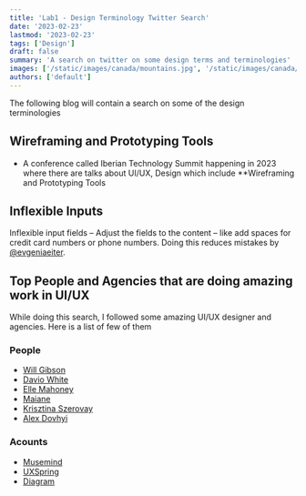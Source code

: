 ```yaml
---
title: 'Lab1 - Design Terminology Twitter Search'
date: '2023-02-23'
lastmod: '2023-02-23'
tags: ['Design']
draft: false
summary: 'A search on twitter on some design terms and terminologies'
images: ['/static/images/canada/mountains.jpg', '/static/images/canada/toronto.jpg']
authors: ['default']
---
```


The following blog will contain a search on some of the design terminologies

## Wireframing and Prototyping Tools

- A conference called Iberian Technology Summit happening in 2023 where there are talks about UI/UX, Design which include \*\*Wireframing and Prototyping Tools

## Inflexible Inputs

Inflexible input fields – Adjust the fields to the content – like add spaces for credit card numbers or phone numbers. Doing this reduces mistakes by [@evgeniaeiter](https://twitter.com/evgeniaeiter).

## Top People and Agencies that are doing amazing work in UI/UX

While doing this search, I followed some amazing UI/UX designer and agencies. Here is a list of few of them

### People

- [Will Gibson](https://twitter.com/willgibs)
- [Davio White](https://twitter.com/Daviowhite)
- [Elle Mahoney](https://twitter.com/ellevenio)
- [Maiane](https://twitter.com/sheisacreative)
- [Krisztina Szerovay](https://twitter.com/krisztaszerovay)
- [Alex Dovhyi](https://twitter.com/dovhyi)

### Acounts

- [Musemind](https://twitter.com/musemindagency)
- [UXSpring](https://twitter.com/uxspring)
- [Diagram](https://twitter.com/diagram)
